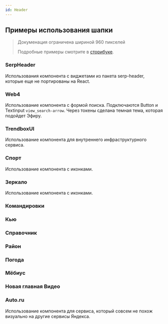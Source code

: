 ```yaml
---
id: Header
---
```



## Примеры использования шапки

> Докуменация ограничена шириной 960 пикселей
>
> Подробные примеры смотрите в <a target="_blank" href="https://lego.yandex-team.ru/components/lego/latest/?storybook=%2Fstory%2Flayout-header-desktop--playground">сторибуке</a>.

### SerpHeader

Использования компонента с виджетами из пакета serp-header, которые еще не портированы на React.

<Example
    component={SerpHeader}
    source={SerpHeaderSource}
/>


### Web4

Использование компонента с формой поиска.
Подключаются Button и Textinput ``view_search-arrow``.
Через токены сделана темная тема, которая подойдет Эфиру.

<Example
    component={Web4}
    source={Web4Source}
/>

### TrendboxUI

Использование компонента для внутреннего инфраструктурного сервиса.

<Example
    component={TUI}
    source={TUISource}
/>

### Спорт

Использование компонента с иконками.

<Example
    component={Sport}
    source={SportSource}
/>

### Зеркало

Использование компонента с иконками.

<Example
    component={Mirror}
    source={MirrorSource}
/>

### Командировки

<Example
    component={Trip}
    source={TripSource}
/>

### Кью

<Example
    component={Q}
    source={QSource}
/>

### Справочник

<Example
    component={Directory}
    source={DirectorySource}
/>

### Район

<Example
    component={Local}
    source={LocalSource}
/>

### Погода
<Example
    component={Weather}
    source={WeatherSource}
/>

### Мёбиус

<Example
    component={Moe}
    source={MoeSource}
/>

### Новая главная Видео

<Example
    component={ZenVideo}
    source={ZenVideoSource}
/>


### Auto.ru

Использование компонента для сервиса, который совсем не похож визуально на другие сервисы Яндекса.

<Example
    component={Autoru}
    source={AutoruSource}
/>
